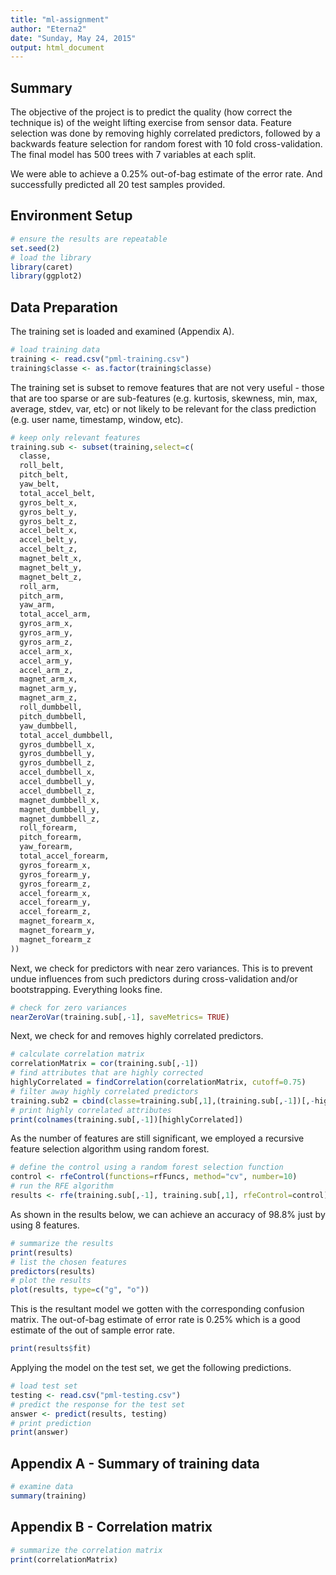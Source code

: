 ```yaml
---
title: "ml-assignment"
author: "Eterna2"
date: "Sunday, May 24, 2015"
output: html_document
---
```


## Summary
The objective of the project is to predict the quality (how correct the technique is) of the weight lifting exercise from sensor data. Feature selection was done by removing highly correlated predictors, followed by a backwards feature selection for random forest with 10 fold cross-validation. The final model has 500 trees with 7 variables at each split.

We were able to achieve a 0.25% out-of-bag estimate of the error rate. And successfully predicted all 20 test samples provided. 

## Environment Setup
```r
# ensure the results are repeatable
set.seed(2)
# load the library
library(caret)
library(ggplot2)
```

## Data Preparation
The training set is loaded and examined (Appendix A).
```r
# load training data
training <- read.csv("pml-training.csv")
training$classe <- as.factor(training$classe)
```

The training set is subset to remove features that are not very useful - those that are too sparse or are sub-features (e.g. kurtosis, skewness, min, max, average, stdev, var, etc) or not likely to be relevant for the class prediction (e.g. user name, timestamp, window, etc).
```r
# keep only relevant features
training.sub <- subset(training,select=c(
  classe,
  roll_belt,  
  pitch_belt,	
  yaw_belt,
  total_accel_belt,
  gyros_belt_x,
  gyros_belt_y,
  gyros_belt_z,
  accel_belt_x,
  accel_belt_y,
  accel_belt_z,
  magnet_belt_x,
  magnet_belt_y,
  magnet_belt_z,
  roll_arm,
  pitch_arm,
  yaw_arm,
  total_accel_arm,
  gyros_arm_x,
  gyros_arm_y,
  gyros_arm_z,
  accel_arm_x,
  accel_arm_y,
  accel_arm_z,
  magnet_arm_x,
  magnet_arm_y,
  magnet_arm_z,
  roll_dumbbell,
  pitch_dumbbell,	
  yaw_dumbbell,
  total_accel_dumbbell,
  gyros_dumbbell_x,
  gyros_dumbbell_y,
  gyros_dumbbell_z,
  accel_dumbbell_x,
  accel_dumbbell_y,
  accel_dumbbell_z,
  magnet_dumbbell_x,
  magnet_dumbbell_y,
  magnet_dumbbell_z,
  roll_forearm,
  pitch_forearm,
  yaw_forearm,
  total_accel_forearm,
  gyros_forearm_x,
  gyros_forearm_y,
  gyros_forearm_z,
  accel_forearm_x,
  accel_forearm_y,
  accel_forearm_z,
  magnet_forearm_x,
  magnet_forearm_y,
  magnet_forearm_z
))

```

Next, we check for predictors with near zero variances. This is to prevent undue influences from such predictors during cross-validation and/or bootstrapping. Everything looks fine. 
```r
# check for zero variances
nearZeroVar(training.sub[,-1], saveMetrics= TRUE)
```

Next, we check for and removes highly correlated predictors.
```r
# calculate correlation matrix
correlationMatrix = cor(training.sub[,-1])
# find attributes that are highly corrected 
highlyCorrelated = findCorrelation(correlationMatrix, cutoff=0.75)
# filter away highly correlated predictors
training.sub2 = cbind(classe=training.sub[,1],(training.sub[,-1])[,-highlyCorrelated])
# print highly correlated attributes
print(colnames(training.sub[,-1])[highlyCorrelated])
```

As the number of features are still significant, we employed a recursive feature selection algorithm using random forest.
```r
# define the control using a random forest selection function
control <- rfeControl(functions=rfFuncs, method="cv", number=10)
# run the RFE algorithm
results <- rfe(training.sub[,-1], training.sub[,1], rfeControl=control)
```

As shown in the results below, we can achieve an accuracy of 98.8% just by using 8 features. 
```r
# summarize the results
print(results)
# list the chosen features
predictors(results)
# plot the results
plot(results, type=c("g", "o"))
```

This is the resultant model we gotten with the corresponding confusion matrix. The out-of-bag estimate of error rate is 0.25% which is a good estimate of the out of sample error rate.
```r
print(results$fit)
```

Applying the model on the test set, we get the following predictions.
```r
# load test set
testing <- read.csv("pml-testing.csv")
# predict the response for the test set
answer <- predict(results, testing)
# print prediction
print(answer)
```


## Appendix A - Summary of training data
```r
# examine data
summary(training)
```

## Appendix B - Correlation matrix
```r
# summarize the correlation matrix
print(correlationMatrix)
```